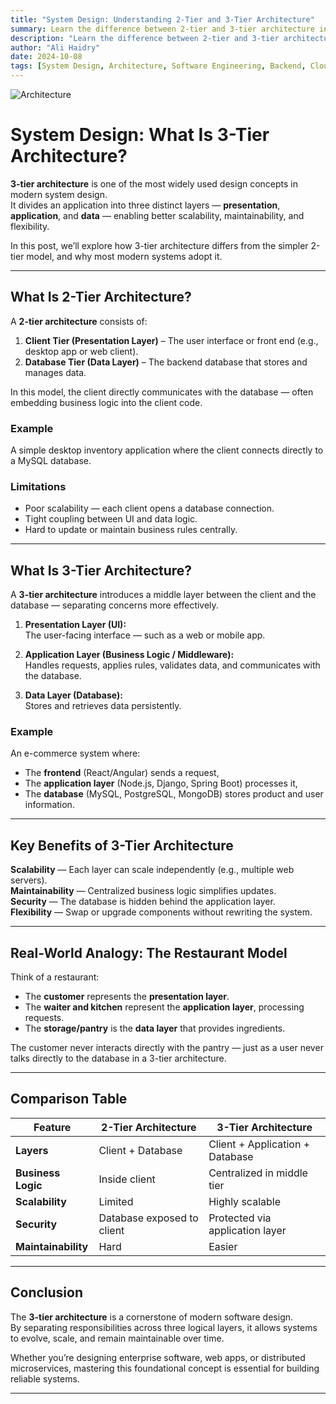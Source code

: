 ```yaml
---
title: "System Design: Understanding 2-Tier and 3-Tier Architecture"
summary: Learn the difference between 2-tier and 3-tier architecture in system design
description: "Learn the difference between 2-tier and 3-tier architecture in system design. Understand how the three layers — presentation, application, and data — work together to create scalable and maintainable systems."
author: "Ali Haidry"
date: 2024-10-08
tags: [System Design, Architecture, Software Engineering, Backend, Cloud]
---
```


![Architecture](/static/images/blogs/03/architecture.png)

# System Design: What Is 3-Tier Architecture?

**3-tier architecture** is one of the most widely used design concepts in modern system design.  
It divides an application into three distinct layers — **presentation**, **application**, and **data** — enabling better scalability, maintainability, and flexibility.

In this post, we’ll explore how 3-tier architecture differs from the simpler 2-tier model, and why most modern systems adopt it.

---

## What Is 2-Tier Architecture?

A **2-tier architecture** consists of:

1. **Client Tier (Presentation Layer)** – The user interface or front end (e.g., desktop app or web client).  
2. **Database Tier (Data Layer)** – The backend database that stores and manages data.

In this model, the client directly communicates with the database — often embedding business logic into the client code.

### Example
A simple desktop inventory application where the client connects directly to a MySQL database.

### Limitations
- Poor scalability — each client opens a database connection.
- Tight coupling between UI and data logic.
- Hard to update or maintain business rules centrally.

---

## What Is 3-Tier Architecture?

A **3-tier architecture** introduces a middle layer between the client and the database — separating concerns more effectively.

1. **Presentation Layer (UI):**  
   The user-facing interface — such as a web or mobile app.

2. **Application Layer (Business Logic / Middleware):**  
   Handles requests, applies rules, validates data, and communicates with the database.

3. **Data Layer (Database):**  
   Stores and retrieves data persistently.

### Example
An e-commerce system where:
- The **frontend** (React/Angular) sends a request,
- The **application layer** (Node.js, Django, Spring Boot) processes it,
- The **database** (MySQL, PostgreSQL, MongoDB) stores product and user information.

---

## Key Benefits of 3-Tier Architecture

**Scalability** — Each layer can scale independently (e.g., multiple web servers).  
**Maintainability** — Centralized business logic simplifies updates.  
**Security** — The database is hidden behind the application layer.  
**Flexibility** — Swap or upgrade components without rewriting the system.

---

## Real-World Analogy: The Restaurant Model

Think of a restaurant:
- The **customer** represents the **presentation layer**.  
- The **waiter and kitchen** represent the **application layer**, processing requests.  
- The **storage/pantry** is the **data layer** that provides ingredients.

The customer never interacts directly with the pantry — just as a user never talks directly to the database in a 3-tier architecture.

---

## Comparison Table

| Feature | 2-Tier Architecture | 3-Tier Architecture |
|----------|--------------------|---------------------|
| **Layers** | Client + Database | Client + Application + Database |
| **Business Logic** | Inside client | Centralized in middle tier |
| **Scalability** | Limited | Highly scalable |
| **Security** | Database exposed to client | Protected via application layer |
| **Maintainability** | Hard | Easier |

---

## Conclusion

The **3-tier architecture** is a cornerstone of modern software design.  
By separating responsibilities across three logical layers, it allows systems to evolve, scale, and remain maintainable over time.

Whether you’re designing enterprise software, web apps, or distributed microservices, mastering this foundational concept is essential for building reliable systems.

---